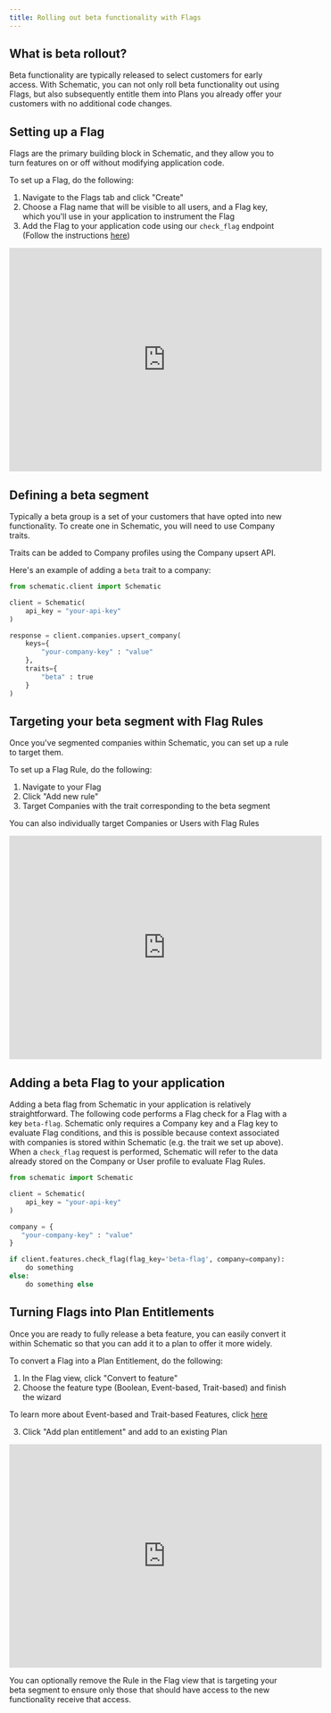 ```yaml
---
title: Rolling out beta functionality with Flags
---
```


## What is beta rollout?

Beta functionality are typically released to select customers for early access. With Schematic, you can not only roll beta functionality out using Flags, but also subsequently entitle them into Plans you already offer your customers with no additional code changes. 

## Setting up a Flag

Flags are the primary building block in Schematic, and they allow you to turn features on or off without modifying application code.

To set up a Flag, do the following:
1. Navigate to the Flags tab and click "Create"
2. Choose a Flag name that will be visible to all users, and a Flag key, which you'll use in your application to instrument the Flag
3. Add the Flag to your application code using our `check_flag` endpoint (Follow the instructions [here](/playbooks/rollout#adding-a-beta-flag-to-your-application))

<iframe
  width="560"
  height="400"
  src="https://schematichq-1.wistia.com/embed/iframe/hzujaixjw0"
  title="Add flag"
  frameBorder="0"
  allow="accelerometer; autoplay; clipboard-write; encrypted-media; gyroscope; picture-in-picture"
  allowFullScreen
></iframe>

## Defining a beta segment

Typically a beta group is a set of your customers that have opted into new functionality. To create one in Schematic, you will need to use Company traits.

Traits can be added to Company profiles using the Company upsert API.

Here's an example of adding a `beta` trait to a company:

```python
from schematic.client import Schematic

client = Schematic(
    api_key = "your-api-key"
)

response = client.companies.upsert_company(
    keys={
        "your-company-key" : "value"
    },
    traits={
        "beta" : true
    }
)
```

## Targeting your beta segment with Flag Rules

Once you've segmented companies within Schematic, you can set up a rule to target them.

To set up a Flag Rule, do the following:
1. Navigate to your Flag
2. Click "Add new rule"
3. Target Companies with the trait corresponding to the beta segment

<Info>You can also individually target Companies or Users with Flag Rules</Info>

<iframe
  width="560"
  height="400"
  src="https://schematichq-1.wistia.com/embed/iframe/4ifwaqd7jy"
  title="Add flag targeting"
  frameBorder="0"
  allow="accelerometer; autoplay; clipboard-write; encrypted-media; gyroscope; picture-in-picture"
  allowFullScreen
></iframe>

## Adding a beta Flag to your application

Adding a beta flag from Schematic in your application is relatively straightforward. The following code performs a Flag check for a Flag with a key `beta-flag`. Schematic only requires a Company key and a Flag key to evaluate Flag conditions, and this is possible because context associated with companies is stored within Schematic (e.g. the trait we set up above). When a `check_flag` request is performed, Schematic will refer to the data already stored on the Company or User profile to evaluate Flag Rules.

```python
from schematic import Schematic

client = Schematic(
    api_key = "your-api-key"
)

company = {
   "your-company-key" : "value"
}

if client.features.check_flag(flag_key='beta-flag', company=company):
    do something
else:
    do something else
```

## Turning Flags into Plan Entitlements

Once you are ready to fully release a beta feature, you can easily convert it within Schematic so that you can add it to a plan to offer it more widely.

To convert a Flag into a Plan Entitlement, do the following:
1. In the Flag view, click "Convert to feature"
2. Choose the feature type (Boolean, Event-based, Trait-based) and finish the wizard

<Info>To learn more about Event-based and Trait-based Features, click [here](/playbooks/metering)</Info>

3. Click "Add plan entitlement" and add to an existing Plan

<iframe
  width="560"
  height="400"
  src="https://schematichq-1.wistia.com/embed/iframe/r5scozc4xj"
  title="Add flag to plan"
  frameBorder="0"
  allow="accelerometer; autoplay; clipboard-write; encrypted-media; gyroscope; picture-in-picture"
  allowFullScreen
></iframe>

You can optionally remove the Rule in the Flag view that is targeting your beta segment to ensure only those that should have access to the new functionality receive that access.
